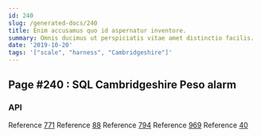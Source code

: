 ```yaml
---
id: 240
slug: /generated-docs/240
title: Enim accusamus quo id aspernatur inventore.
summary: Omnis ducimus ut perspiciatis vitae amet distinctio facilis.
date: '2019-10-20'
tags: '["scale", "harness", "Cambridgeshire"]'
---
```

## Page #240 : SQL Cambridgeshire Peso alarm
<Partial />

### API



Reference [771](/generated-docs/771)
Reference [88](/generated-docs/88)
Reference [794](/generated-docs/794)
Reference [969](/generated-docs/969)
Reference [40](/generated-docs/40)



